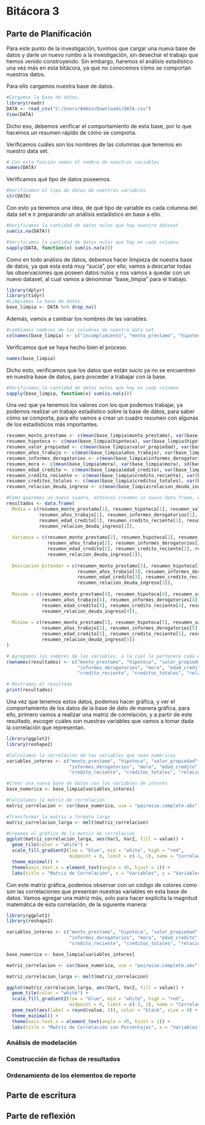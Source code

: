 # Bitácora 3 

## Parte de Planificación 
Para este punto de la investigación, tuvimos que cargar una nueva base de datos y darle un nuevo rumbo a la investigación, sin desechar el trabajo que hemos venido construyendo. Sin embargo, haremos el análisis estadístico una vez más en esta bitácora, ya que no conocemos cómo se comportan nuestros datos. 

Para ello cargamos nuestra base de datos.

```r
#Cargamos la base de datos.
library(readr)
DATA <- read_csv("C:/Users/Admin/Downloads/DATA.csv")
View(DATA)
```

Dicho eso, debemos verificar el comportamiento de esta base, por lo que hacemos un resumen rápido de cómo se comporta.

Verificamos cuáles son los nombres de las columnas que tenemos en nuestro data set.
```r
# Con esta función vemos el nombre de nuestras variables
names(DATA)
```
Verificamos qué tipo de datos poseemos.

```r
#Verificamos el tipo de datos de nuestras variables
str(DATA)
```
Con esto ya tenemos una idea, de qué tipo de variable es cada columna del data set e ir preparando un análisis estadístico en base a ello.

```r
#Verificamos la cantidad de datos nulos que hay nuestro dataset
sum(is.na(DATA))
```
```r
#Verificamos la cantidad de datos nulos que hay en cada columna
sapply(DATA, function(x) sum(is.na(x)))
```
Como en todo análisis de datos, debemos hacer limpieza de nuestra base de datos, ya que esta está muy "sucia", por ello, vamos a descartar todas las observaciones que poseen datos nulos y nos vamos a quedar con un nuevo dataset, al cual vamos a denominar "base_limpia" para el trabajo. 

```r
library(dplyr)
library(tidyr)
#Limpiamos la base de datos.
base_limpia <- DATA %>% drop_na()
```

Además, vamos a cambiar los nombres de las variables.

```r
#cambiamos nombres de las columnas de nuestro data set
colnames(base_limpia) <- c("incumplimiento", "monto_prestamo", "hipoteca", "valor_propiedad", "razon_prestamo", "trabajo", "años_trabajo", "informes_derogatorios", "mora", "edad_credito", "credito_reciente", "creditos_totales", "relacion_deuda_ingreso")
```

Verificamos que se haya hecho bien el proceso.

```r
names(base_limpia)
```
Dicho esto, verificamos que los datos que están sucio ya no se encuentren en nuestra base de datos, para proceder a trabajar con la base. 

```r
#Verificamos la cantidad de datos nulos que hay en cada columna
sapply(base_limpia, function(x) sum(is.na(x)))
```
Una vez que ya tenemos los valores con los que podemos trabajar, ya podemos realizar un trabajo estadístico sobre la base de datos, para saber cómo se comporta, para ello vamos a crear un cuadro resumen con algunas de los estadísticos más importantes.

```r
resumen_monto_prestamo <- c(mean(base_limpia$monto_prestamo), var(base_limpia$monto_prestamo), sd(base_limpia$monto_prestamo), max(base_limpia$monto_prestamo), min(base_limpia$monto_prestamo))
resumen_hipoteca <- c(mean(base_limpia$hipoteca), var(base_limpia$hipoteca), sd(base_limpia$hipoteca), max(base_limpia$hipoteca), min(base_limpia$hipoteca))
resumen_valor_propiedad <- c(mean(base_limpia$valor_propiedad), var(base_limpia$valor_propiedad), sd(base_limpia$valor_propiedad), max(base_limpia$valor_propiedad), min(base_limpia$valor_propiedad))
resumen_años_trabajo <- c(mean(base_limpia$años_trabajo), var(base_limpia$años_trabajo), sd(base_limpia$años_trabajo), max(base_limpia$años_trabajo), min(base_limpia$años_trabajo))
resumen_informes_derogatorios <- c(mean(base_limpia$informes_derogatorios), var(base_limpia$informes_derogatorios), sd(base_limpia$informes_derogatorios), max(base_limpia$informes_derogatorios), min(base_limpia$informes_derogatorios))
resumen_mora <- c(mean(base_limpia$mora), var(base_limpia$mora), sd(base_limpia$mora), max(base_limpia$mora), min(base_limpia$mora))
resumen_edad_credito <- c(mean(base_limpia$edad_credito), var(base_limpia$edad_credito), sd(base_limpia$edad_credito), max(base_limpia$edad_credito), min(base_limpia$edad_credito))
resumen_credito_reciente <- c(mean(base_limpia$credito_reciente), var(base_limpia$credito_reciente), sd(base_limpia$credito_reciente), max(base_limpia$credito_reciente), min(base_limpia$credito_reciente))
resumen_creditos_totales <- c(mean(base_limpia$creditos_totales), var(base_limpia$creditos_totales), sd(base_limpia$creditos_totales), max(base_limpia$creditos_totales), min(base_limpia$creditos_totales))
resumen_relacion_deuda_ingreso <- c(mean(base_limpia$relacion_deuda_ingreso), var(base_limpia$relacion_deuda_ingreso), sd(base_limpia$relacion_deuda_ingreso), max(base_limpia$relacion_deuda_ingreso), min(base_limpia$relacion_deuda_ingreso))
```

```r
#Como queremos un nuevo cuadro, entonces creamos un nuevo data frame, estas serán las columnas
resultados <- data.frame(
  Media = c(resumen_monto_prestamo[1], resumen_hipoteca[1], resumen_valor_propiedad[1],
            resumen_años_trabajo[1], resumen_informes_derogatorios[1], resumen_mora[1],
            resumen_edad_credito[1], resumen_credito_reciente[1], resumen_creditos_totales[1],
            resumen_relacion_deuda_ingreso[1]),
  
  Varianza = c(resumen_monto_prestamo[2], resumen_hipoteca[2], resumen_valor_propiedad[2],
               resumen_años_trabajo[2], resumen_informes_derogatorios[2], resumen_mora[2],
               resumen_edad_credito[2], resumen_credito_reciente[2], resumen_creditos_totales[2],
               resumen_relacion_deuda_ingreso[2]),
  
  Desviacion_Estandar = c(resumen_monto_prestamo[3], resumen_hipoteca[3], resumen_valor_propiedad[3],
                          resumen_años_trabajo[3], resumen_informes_derogatorios[3], resumen_mora[3],
                          resumen_edad_credito[3], resumen_credito_reciente[3], resumen_creditos_totales[3],
                          resumen_relacion_deuda_ingreso[3]),
  
  Maximo = c(resumen_monto_prestamo[4], resumen_hipoteca[4], resumen_valor_propiedad[4],
             resumen_años_trabajo[4], resumen_informes_derogatorios[4], resumen_mora[4],
             resumen_edad_credito[4], resumen_credito_reciente[4], resumen_creditos_totales[4],
             resumen_relacion_deuda_ingreso[4]),
  
  Minimo = c(resumen_monto_prestamo[5], resumen_hipoteca[5], resumen_valor_propiedad[5],
             resumen_años_trabajo[5], resumen_informes_derogatorios[5], resumen_mora[5],
             resumen_edad_credito[5], resumen_credito_reciente[5], resumen_creditos_totales[5],
             resumen_relacion_deuda_ingreso[5])
)

# Agregamos los nombres de las variables, a la cual le pertenece cada estadísitco.
rownames(resultados) <- c("monto_prestamo", "hipoteca", "valor_propiedad", "años_trabajo", 
                          "informes_derogatorios", "mora", "edad_credito", 
                          "credito_reciente", "creditos_totales", "relacion_deuda_ingreso")

# Mostramos el resultado
print(resultados)
```


Una vez que tenemos estos datos, podemos hacer gráfica, y ver el comportamiento de los datos de la base de dato de manera gráfica, para ello, primero vamos a realizar una matriz de correlación, y a partir de este resultado, escoger cuáles son nuestras variables que vamos a tomar dada la correlación que representan. 

```r
library(ggplot2)
library(reshape2)

#Calculamos la correlación de las variables que sean numéricas
variables_interes <- c("monto_prestamo", "hipoteca", "valor_propiedad", "años_trabajo", 
                       "informes_derogatorios", "mora", "edad_credito", 
                       "credito_reciente", "creditos_totales", "relacion_deuda_ingreso")

#Crear una nueva base de datos con las variables de interés
base_numerica <- base_limpia[variables_interes]

#Calculamos la matriz de correlación
matriz_correlacion <- cor(base_numerica, use = "pairwise.complete.obs")

#Transformar la matriz a formato largo
matriz_correlacion_larga <- melt(matriz_correlacion)

#Creamos el gráfico de la matriz de correlación
ggplot(matriz_correlacion_larga, aes(Var1, Var2, fill = value)) + 
  geom_tile(color = "white") + 
  scale_fill_gradient2(low = "blue", mid = "white", high = "red", 
                       midpoint = 0, limit = c(-1, 1), name = "Correlación") +
  theme_minimal() + 
  theme(axis.text.x = element_text(angle = 45, hjust = 1)) + 
  labs(title = "Matriz de Correlación", x = "Variables", y = "Variables")
```
Con este matriz gráfica, podemos observar con un código de colores como son las correlaciones que presentan nuestras variables en esta base de datos. Vamos agregar una matriz más, solo para hacer explícita la magnitud matemática de esta correlación, de la siguiente manera:

```r
library(ggplot2)
library(reshape2)

variables_interes <- c("monto_prestamo", "hipoteca", "valor_propiedad", "años_trabajo", 
                       "informes_derogatorios", "mora", "edad_credito", 
                       "credito_reciente", "creditos_totales", "relacion_deuda_ingreso")

base_numerica <- base_limpia[variables_interes]

matriz_correlacion <- cor(base_numerica, use = "pairwise.complete.obs")

matriz_correlacion_larga <- melt(matriz_correlacion)

ggplot(matriz_correlacion_larga, aes(Var1, Var2, fill = value)) + 
  geom_tile(color = "white") + 
  scale_fill_gradient2(low = "blue", mid = "white", high = "red", 
                       midpoint = 0, limit = c(-1, 1), name = "Correlación") +
  geom_text(aes(label = round(value, 2)), color = "black", size = 4) +  #Añadimos los porcentajes (nuevo)
  theme_minimal() + 
  theme(axis.text.x = element_text(angle = 45, hjust = 1)) + 
  labs(title = "Matriz de Correlación con Porcentajes", x = "Variables", y = "Variables")
```





### Análisis de modelación

### Construcción de fichas de resultados

### Ordenamiento de los elementos de reporte

## Parte de escritura

## Parte de reflexión